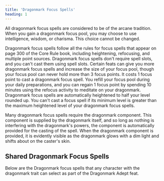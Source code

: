 ```yaml
---
title: 'Dragonmark Focus Spells'
heading: 1
---
```


All dragonmark focus spells are considered to be of the arcane tradition. When you gain a dragonmark focus pool, you may choose to use intelligence, wisdom, or charisma. This choice cannot be changed. 

Dragonmark focus spells follow all the rules for focus spells that appear on page 300 of the Core Rule book, including heightening, refocusing, and multiple point sources. Dragonmark focus spells don't require spell slots, and you can't cast them using spell slots. Certain feats can give you more dragonmark focus spells and increase the size of your focus pool, though your focus pool can never hold more than 3 focus points. It costs 1 focus point to cast a dragonmark focus spell. You refill your focus pool during your daily preparations, and you can regain 1 focus point by spending 10 minutes using the refocus activity to meditate on your dragonmark. Dragonmark focus spells are automatically heightened to half your level rounded up. You can't cast a focus spell if its minimum level is greater than the maximum heightened level of your dragonmark focus spells.

Many dragonmark focus spells require the dragonmark component. This component is supplied by the dragonmark itself, and so long as nothing is interfering with the dragonmark's powers, the component is automatically provided for the casting of the spell. When the dragonmark component is provided, it is evidently visible as the dragonmark glows with a dim light and shifts about on the caster's skin.

## Shared Dragonmark Focus Spells

Below are the Dragonmark focus spells that any character with the dragonmark trait can select as part of the Dragonmark Adept feat.